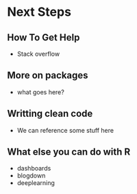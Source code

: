 # Next Steps

## How To Get Help

* Stack overflow

## More on packages

* what goes here?

## Writting clean code

* We can reference some stuff here

## What else you can do with R

* dashboards
* blogdown
* deeplearning
 


